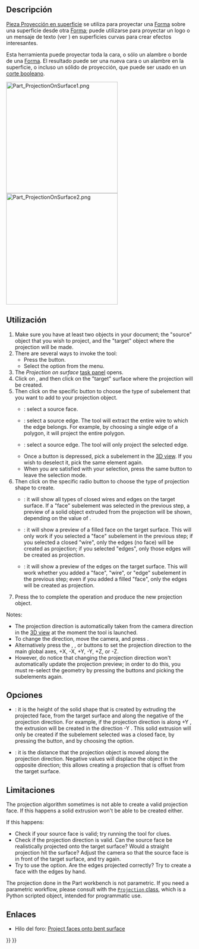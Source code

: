 <languages/>

<div class="mw-translate-fuzzy">
{{Docnav/es
|[[Part_Thickness/es|Espesor]]
|[[Part_CompCompoundTools/es|CompHerramientasCompuesto]]
|[[Part_Workbench/es|Pieza]]
|IconL=Part_Thickness.svg
|IconC=Workbench_Part.svg
|IconR=Part_CompCompoundTools.png
}}
</div>

<div class="mw-translate-fuzzy">
{{GuiCommand/es
|Name=Part ProjectionOnSurface
|Name/es=Pieza ProyecciónEnSuperficie
|MenuLocation=Pieza → Crear una proyección en la superficie...
|Workbenches=[[Part_Workbench/es|Pieza]]
|SeeAlso=
|Version=0.19
}}
</div>

<span id="Description"></span>
==Descripción==

<div class="mw-translate-fuzzy">
[[Part_ProjectionOnSurface/es|Pieza Proyección en superficie]] se utiliza para proyectar una [[Shape/es|Forma]] sobre una superficie desde otra [[Shape/es|Forma]]; puede utilizarse para proyectar un logo o un mensaje de texto (ver {{Button|[[File:Draft_ShapeString.svg|16px]] [[Draft_ShapeString/es|Borrador Forma Cuerda]]}}) en superficies curvas para crear efectos interesantes.
</div>

<div class="mw-translate-fuzzy">
Esta herramienta puede proyectar toda la cara, o sólo un alambre o borde de una [[Shape/es|Forma]]. El resultado puede ser una nueva cara o un alambre en la superficie, o incluso un sólido de proyección, que puede ser usado en un [[Part_Cut/es|corte booleano]].
</div>

[[Image:Part_ProjectionOnSurface1.png|300px]] [[Image:Part_ProjectionOnSurface2.png|300px]]

<div class="mw-translate-fuzzy">
{{Caption|Proyección en una superficie curva}}
</div>

<span id="Usage"></span>
==Utilización==

# Make sure you have at least two objects in your document; the "source" object that you wish to project, and the "target" object where the projection will be made.
# There are several ways to invoke the tool:
#* Press the {{Button|[[Image:Part ProjectionOnSurface.svg|16px]] [[Part_ProjectionOnSurface|Create projection on surface...]]}} button.
#* Select the {{MenuCommand|Part → [[Image:Part ProjectionOnSurface.svg|16px]] Create projection on surface...}} option from the menu.
# The ''Projection on surface'' [[task_panel|task panel]] opens.
# Click on {{Button|Select projection surface}}, and then click on the "target" surface where the projection will be created.
# Then click on the specific button to choose the type of subelement that you want to add to your projection object.
#* {{Button|Add face}}: select a source face.
#* {{Button|Add wire}}: select a source edge. The tool will extract the entire wire to which the edge belongs. For example, by choosing a single edge of a polygon, it will project the entire polygon.
#* {{Button|Add edge}}: select a source edge. The tool will only project the selected edge.
#* Once a button is depressed, pick a subelement in the [[3D_view|3D view]]. If you wish to deselect it, pick the same element again.
#* When you are satisfied with your selection, press the same {{Button|Add...}} button to leave the selection mode.
# Then click on the specific radio button to choose the type of projection shape to create.
#* {{RadioButton|TRUE|Show all}}: it will show all types of closed wires and edges on the target surface. If a "face" subelement was selected in the previous step, a preview of a solid object extruded from the projection will be shown, depending on the value of {{MenuCommand|Extrude height}}.
#* {{RadioButton|TRUE|Show faces}}: it will show a preview of a filled face on the target surface. This will only work if you selected a "face" subelement in the previous step; if you selected a closed "wire", only the edges (no face) will be created as projection; if you selected "edges", only those edges will be created as projection.
#* {{RadioButton|TRUE|Show edges}}: it will show a preview of the edges on the target surface. This will work whether you added a "face", "wire", or "edge" subelement in the previous step; even if you added a filled "face", only the edges will be created as projection.
# Press the {{Button|OK}} to complete the operation and produce the new projection object.

Notes:
* The projection direction is automatically taken from the camera direction in the [[3D_view|3D view]] at the moment the tool is launched.
* To change the direction, move the camera, and press {{Button|Get current camera direction}}.
* Alternatively press the {{Button|X:}}, {{Button|Y:}}, or {{Button|Z:}} buttons to set the projection direction to the main global axes, +X, -X, +Y, -Y, +Z, or -Z.
* However, do notice that changing the projection direction won't automatically update the projection preview; in order to do this, you must re-select the geometry by pressing the {{Button|Add...}} buttons and picking the subelements again.

<span id="Options"></span>
==Opciones==

* {{MenuCommand|Extrude height}}: it is the height of the solid shape that is created by extruding the projected face, from the target surface and along the negative of the projection direction. For example, if the projection direction is along +Y {{Value|(0, 1, 0)}}, the extrusion will be created in the direction -Y {{Value|(0, -1, 0)}}. This solid extrusion will only be created if the subelement selected was a closed face, by pressing the {{Button|Add face}} button, and by choosing the {{RadioButton|TRUE|Show all}} option.
* {{MenuCommand|Solid depth}}: it is the distance that the projection object is moved along the projection direction. Negative values will displace the object in the opposite direction; this allows creating a projection that is offset from the target surface.

<span id="Limitations"></span>
==Limitaciones==

The projection algorithm sometimes is not able to create a valid projection face. If this happens a solid extrusion won't be able to be created either.

If this happens:
* Check if your source face is valid; try running the {{Button|[[File:Part_CheckGeometry.svg|16px]] [[Part_CheckGeometry|CheckGeometry]]}} tool for clues.
* Check if the projection direction is valid. Can the source face be realistically projected onto the target surface? Would a straight projection hit the surface? Adjust the camera so that the source face is in front of the target surface, and try again.
* Try to use the {{RadioButton|TRUE|Show edges}} option. Are the edges projected correctly? Try to create a face with the edges by hand.

The projection done in the Part workbench is not parametric. If you need a parametric workflow, please consult with the [https://gist.github.com/CsatiZoltan/f4fd10bf20923143ba0e0678ea1d3d61 <code>Projection</code> class], which is a Python scripted object, intended for programmatic use.

<span id="Links"></span>
==Enlaces==

* Hilo del foro: [https://forum.freecadweb.org/viewtopic.php?f=9&t=33700 Project faces onto bent surface]


<div class="mw-translate-fuzzy">
{{Docnav/es
|[[Part_Thickness/es|Espesor]]
|[[Part_CompCompoundTools/es|CompHerramientasCompuesto]]
|[[Part_Workbench/es|Pieza]]
|IconL=Part_Thickness.svg
|IconC=Workbench_Part.svg
|IconR=Part_CompCompoundTools.png
}}
</div>

{{Part_Tools_navi{{#translation:}}}}
{{Userdocnavi{{#translation:}}}}